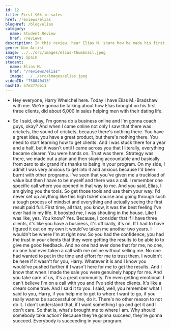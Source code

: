 ```yaml
---
id: 12
title: First $6k in sales
href: /reviews/elias
blogHref: /blog/elias
category:
  name: Student Review
  href: /reviews
description: In this review, hear Elias M. share how he made his first $6,000 in sales helping men with their dating life.
genre: Non Artist
image: ../../src/images/elias-thumbnail.jpeg
country: Spain
student:
  name: Elias M.
  href: "/reviews/elias"
  image: ../../src/images/elias.jpeg
videoID: "758040413"
hashID: 57e377db11
---
```


- Hey everyone, Harry Whelchel here. Today I have Elias M.-Bradshaw with me. We're gonna be talking about how Elias brought on his first three clients, did about 6,000 in sales helping men with their dating life.

- So I said, okay, I'm gonna do a business online and I'm gonna coach guys, okay? And when I came online not only I saw that there was crickets, the sound of crickets, because there's nothing there. You have a great idea, you have a great product, but there's nothing there. You need to start learning how to get clients. And I was stuck there for a year and a half, but it wasn't until I came across you that I literally, everything became clearer. You were hands on. Trust was there. Strategy was there, we made out a plan and then staying accountable and basically from zero to six grand it's thanks to being in your program. On my side, I admit I was very anxious to get into it and anxious because I'd been burnt with other programs. I've seen that you've given me a truckload of value but then I have to be myself and there was a call. I remember one specific call where you opened in that way to me. And you said, Elias, I am giving you the tools. So get those tools and use them your way. I'd never set up anything like this high ticket course and going through such a tough process of mindset and everything and actually seeing the first result paid full. First time, all that, you know, it was the best feeling I've ever had in my life. It boosted me, I was shouting in the house. Like I was like, yes. You know? Yes. Because, I consider that if I have three clients, it's like you have a business, it's officially, it's on. If I had to have figured it out on my own it would've taken me another two years. I wouldn't be where I'm at right now. So you had the confidence, you had the trust in your clients that they were getting the results to be able to to give me good feedback. And no one had ever done that for me, no one, no one had ever taken a call with me online without selling me. No one had wanted to put in the time and effort for me to trust them. I wouldn't be here if it wasn't for you, Harry. Whatever it is and I know you would've pushed further if I wasn't here for me to get the results. And I know that when I made the sale you were genuinely happy for me. And you take care of us, it's a great community. I'm even getting emotional. I can't believe I'm on a call with you and I've sold three clients. It's like a dream come true. And I said it to you. I said, well, you remember what I said to you, Harry, if you help me to get to where I want to go, if you really wanna be successful online, do it. There's no other reason to not do it. I don't understand that, if I want something I go and get it and I don't care. So that is, what's brought me to where I am. Why should somebody take action? Because they're gonna succeed, they're gonna succeed. Everybody is succeeding in your program.
